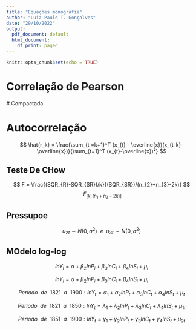 ```yaml
---
title: "Equações monografia"
author: "Luiz Paulo T. Gonçalves"
date: "29/10/2022"
output:
  pdf_document: default
  html_document:
    df_print: paged
---
```


```r
knitr::opts_chunk$set(echo = TRUE)
```

# Correlação de Pearson 

\begin{equation}
r = \frac{\sum_{i = 1}^n (x_{i} - \overline{x})(y_{i}-\overline{y})}{\sqrt{\sum_{i=1}^n (x_{i}-\overline{x})^2} \sqrt{\sum_{i=1}^n(y_{i}-\overline{y})^2}}
\end{equation}
# Compactada 

\begin{equation}
r = \frac{Cov(X,Y)}{\sqrt{Var(x), Var(y)}}
\end{equation}


\begin{equation}
r = \frac{Cov(X,Y)}{\sigma(x) \sigma(y)}
\end{equation}


\begin{equation}
rk = \frac{Cov(x_{t}, x_{t-k})}{\sqrt{Var(x_{t}, x_{t-k})}} = \frac{Cov(x_{t}, x_{t-k})}{Var(x_{t})} = \frac{\gamma_{k}}{\gamma_{0}}
\end{equation}

####
####
# Autocorrelação 

\begin{equation}
\hat{}
\end{equation}

$$
\hat{r_k} = \frac{\sum_{t =k+1}^T (x_{t} - \overline{x})(x_{t-k}-\overline{x})}{\sum_{t=1}^T (x_{t}-\overline{x})²}
$$

###
### 

## Teste De CHow 

$$
F = \frac{(SQR_{R}-SQR_{SR})/k}{(SQR_{SR})/(n_{2}+n_{3}-2k)} 
$$
$$
~ F_{[k,(n_{1}+n_{2}-2k)]}
$$

##
##
## Pressupoe 
$$
u_{2t} \sim N(0, \sigma^2) ~~e~~ u_{3t} \sim N(0,\sigma^2)
$$

## MOdelo log-log 

$$
lnY_{i} = \alpha + \beta_{2}lnP_{i} +\beta_{3}lnC_{i} + \beta_{4}lnS_{i} + \mu_{i}
$$


$$
lnY_{i} = \alpha + \beta_{2}lnP_{i} +\beta_{3}lnC_{i} + \beta_{4}lnS_{i} + \mu_{i}
$$

$$
Período ~~de~~1821~~a~~ 1900: lnY_{t} = \alpha_{1}+ \alpha_{2}lnP_{t}+ \alpha_{3} lnC_{t} + \alpha_{4}lnS_{t} + \mu_{t} 
$$

$$
Período ~~de~~1821~~a~~ 1850: lnY_{t} = \lambda_{1}+ \lambda_{2}lnP_{t}+ \lambda_{3} lnC_{t} + \lambda_{4}lnS_{t} + \mu_{1t} 
$$

$$
Período ~~de~~1851~~a~~ 1900: lnY_{t} = \gamma_{1}+ \gamma_{2}lnP_{t}+ \gamma_{3} lnC_{t} + \gamma_{4}lnS_{t} + \mu_{2t} 
$$










